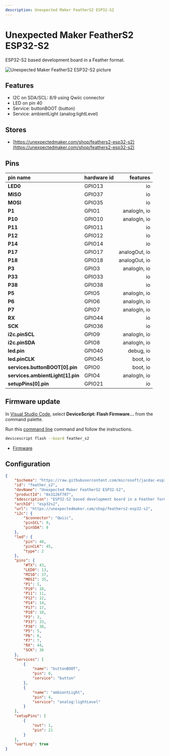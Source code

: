 ```yaml
---
description: Unexpected Maker FeatherS2 ESP32-S2
---
```

# Unexpected Maker FeatherS2 ESP32-S2


ESP32-S2 based development board in a Feather format.


![Unexpected Maker FeatherS2 ESP32-S2 picture](https://microsoft.github.io/jacdac-docs/images/devices/unexpected-maker/feathers2esp32s2v20.catalog.jpg)

## Features

-  I2C on SDA/SCL: 8/9 using Qwiic connector
-  LED on pin 40
-  Service: buttonBOOT (button)
-  Service: ambientLight (analog:lightLevel)

## Stores

-  [https://unexpectedmaker.com/shop/feathers2-esp32-s2](https://unexpectedmaker.com/shop/feathers2-esp32-s2)

## Pins

| pin name | hardware id | features |
|:---------|:------------|---------:|
| **LED0** |  GPIO13 |  io |
| **MISO** |  GPIO37 |  io |
| **MOSI** |  GPIO35 |  io |
| **P1** |  GPIO1 |  analogIn,  io |
| **P10** |  GPIO10 |  analogIn,  io |
| **P11** |  GPIO11 |  io |
| **P12** |  GPIO12 |  io |
| **P14** |  GPIO14 |  io |
| **P17** |  GPIO17 |  analogOut,  io |
| **P18** |  GPIO18 |  analogOut,  io |
| **P3** |  GPIO3 |  analogIn,  io |
| **P33** |  GPIO33 |  io |
| **P38** |  GPIO38 |  io |
| **P5** |  GPIO5 |  analogIn,  io |
| **P6** |  GPIO6 |  analogIn,  io |
| **P7** |  GPIO7 |  analogIn,  io |
| **RX** |  GPIO44 |  io |
| **SCK** |  GPIO36 |  io |
| **i2c.pinSCL** |  GPIO9 |  analogIn,  io |
| **i2c.pinSDA** |  GPIO8 |  analogIn,  io |
| **led.pin** |  GPIO40 |  debug,  io |
| **led.pinCLK** |  GPIO45 |  boot,  io |
| **services.buttonBOOT[0].pin** |  GPIO0 |  boot,  io |
| **services.ambientLight[1].pin** |  GPIO4 |  analogIn,  io |
| **setupPins[0].pin** |  GPIO21 |  io |



## Firmware update

In [Visual Studio Code](/getting-started/vscode),
select **DeviceScript: Flash Firmware...** from the command palette.
        
Run this [command line](/api/cli) command and follow the instructions.

```bash
devicescript flash --board feather_s2
```


- [Firmware](https://github.com/microsoft/jacdac-esp32/releases/latest/download/devicescript-esp32s2-feather_s2-0x1000.bin)

## Configuration

```json title="feather_s2.json"
{
    "$schema": "https://raw.githubusercontent.com/microsoft/jacdac-esp32/main/boards/esp32deviceconfig.schema.json",
    "id": "feather_s2",
    "devName": "Unexpected Maker FeatherS2 ESP32-S2",
    "productId": "0x3126f707",
    "$description": "ESP32-S2 based development board in a Feather format.",
    "archId": "esp32s2",
    "url": "https://unexpectedmaker.com/shop/feathers2-esp32-s2",
    "i2c": {
        "$connector": "Qwiic",
        "pinSCL": 9,
        "pinSDA": 8
    },
    "led": {
        "pin": 40,
        "pinCLK": 45,
        "type": 2
    },
    "pins": {
        "#TX": 43,
        "LED0": 13,
        "MISO": 37,
        "MOSI": 35,
        "P1": 1,
        "P10": 10,
        "P11": 11,
        "P12": 12,
        "P14": 14,
        "P17": 17,
        "P18": 18,
        "P3": 3,
        "P33": 33,
        "P38": 38,
        "P5": 5,
        "P6": 6,
        "P7": 7,
        "RX": 44,
        "SCK": 36
    },
    "services": [
        {
            "name": "buttonBOOT",
            "pin": 0,
            "service": "button"
        },
        {
            "name": "ambientLight",
            "pin": 4,
            "service": "analog:lightLevel"
        }
    ],
    "setupPins": [
        {
            "out": 1,
            "pin": 21
        }
    ],
    "uartLog": true
}
```
